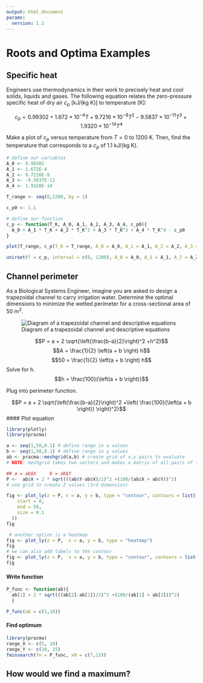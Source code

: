 ```yaml
---
output: html_document
params:
  version: 1.1
---
```


# Roots and Optima Examples {.unnumbered}

## Specific heat

Engineers use thermodynamics in their work to precisely heat and cool solids, liquids and gases. The following equation relates the zero-pressure specific heat of dry air $c_p$ [kJ/(kg K)] to temperature [K]:

$$c_p = 0.99302 + 1.672 \times 10^{-4}T + 9.7216 \times 10^{-8}T^2 - 9.5837 \times 10^{-11}T^3 +1.9320 \times 10^{-14}T^4$$

Make a plot of $c_p$ versus temperature from $T = 0$ to 1200 K. Then, find the temperature that corresponds to a $c_p$  of 1.1 kJ/(kg K).

```r
# define our variables
A_0 <- 0.99302
A_1 <- 1.672E-4
A_2 <- 9.7216E-8
A_3 <- -9.5837E-11
A_4 <- 1.9320E-14

T_range <- seq(0,1200, by = 1)

c_p0 <- 1.1

# define our function
c_p <- function(T_K, A_0, A_1, A_2, A_3, A_4, c_p0){
  A_0 + A_1 * T_K + A_2 * T_K^2 + A_3 * T_K^3 + A_4 * T_K^4 - c_p0
}

plot(T_range, c_p(T_K = T_range, A_0 = A_0, A_1 = A_1, A_2 = A_2, A_3 = A_3, A_4 = A_4, c_p0 = 1.1))
```

```r
uniroot(f = c_p, interval = c(0, 1200), A_0 = A_0, A_1 = A_1, A_2 = A_2, A_3 = A_3, A_4 = A_4, c_p0 = c_p0)
```


## Channel perimeter

As a Biological Systems Engineer, imagine you are asked to design a trapezoidal channel to carry irrigation water. Determine the optimal dimensions to minimize the wetted perimeter for a cross-sectional area of 50 m^2^.

![Diagram of a trapezoidal channel and descriptive equations](figures/assignment_Fig3.png)

$$P = a + 2 \sqrt{\left(\frac{b-a}{2}\right)^2 +h^2}$$
$$A = \frac{1}{2} \left(a + b \right) h$$
$$50 = \frac{1}{2} \left(a + b \right) h$$
Solve for h. 
$$h = \frac{100}{\left(a + b \right)}$$

Plug into perimeter function.

$$P = a + 2 \sqrt{\left(\frac{b-a}{2}\right)^2 +\left( \frac{100}{\left(a + b \right)} \right)^2}$$
#### Plot equation 
```r

library(plotly)
library(pracma)

a <- seq(1,50,0.1) # define range in a values
b <- seq(1,50,0.1) # define range in y values
ab <- pracma::meshgrid(a,b) # create grid of x,y pairs to evaluate
# NOTE: meshgrid takes two vectors and makes a matrix of all pairs of these values and renames these values X and Y

## a = ab$X     b = ab$Y
P <-  ab$X + 2 * sqrt(((ab$Y-ab$X)/2)^2 +(100/(ab$X + ab$Y))^2)
# use grid to create Z values (3rd dimension)
```


```r
fig <- plot_ly(z = P, x = a, y = b, type = "contour", contours = list(
    start = 0,
    end = 50,
    size = 0.1
  ))
fig

 # another option is a heatmap
fig <- plot_ly(z = P,  x = a, y = b, type = "heatmap")
fig
# we can also add labels to the contour
fig <- plot_ly(z = P,  x = a, y = b, type = "contour", contours = list(showlabels = TRUE))
fig

```

#### Write function

```r
P_func <- function(ab){ 
  ab[1] + 2 * sqrt(((ab[2]-ab[1])/2)^2 +(100/(ab[1] + ab[2]))^2)
  }

P_func(ab = c(5,10))
```

#### Find optimum

```r
library(pracma)
range_X <- c(5, 10)
range_Y <- c(10, 15)
fminsearch(fn = P_func, x0 = c(7,13))

```
## How would we find a maximum?

```r

```

